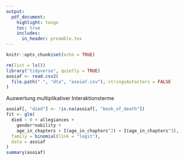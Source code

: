 ```yaml
---
output: 
  pdf_document:
    highlight: tango
    toc: true
    includes:
      in_header: preamble.tex
---
```


```r
knitr::opts_chunk$set(echo = TRUE)
```

```r
rm(list = ls())
library("tidyverse", quietly = TRUE)
asoiaf <- read.csv2(
  file.path(".", "dta", "asoiaf.csv"), stringsAsFactors = FALSE
)
```




Auswertung multiplikativer Interaktionsterme

```r
asoiaf[, "died"] <- !is.na(asoiaf[, "book_of_death"])
fit <- glm(
  died ~ 0 + allegiances +
    gender*nobility +
    age_in_chapters + I(age_in_chapters^2) + I(age_in_chapters^3),
  family = binomial(link = "logit"),
  data = asoiaf
)
summary(asoiaf)
```

